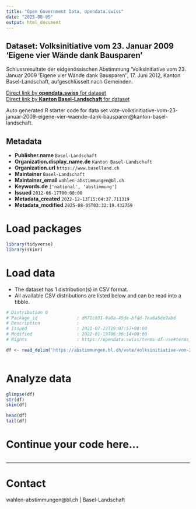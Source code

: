 ```yaml
---
title: "Open Government Data, opendata.swiss"
date: "2025-08-05"
output: html_document
---
```


## Dataset: Volksinitiative vom 23. Januar 2009 'Eigene vier Wände dank Bausparen'

Schlussresultate der eidgenössischen Abstimmung 'Volksinitiative vom 23. Januar 2009 'Eigene vier Wände dank Bausparen'', 17. Juni 2012, Kanton Basel-Landschaft, aufgeschlüsselt nach Gemeinden.

[Direct link by **opendata.swiss** for dataset](https://opendata.swiss/de/dataset/volksinitiative-vom-23-januar-2009-eigene-vier-wande-dank-bausparen)<br>
[Direct link by **Kanton Basel-Landschaft** for dataset](https://abstimmungen.bl.ch/vote/volksinitiative-vom-23-januar-2009-eigene-vier-waende-dank-bausparen/data)

Auto generated R starter code for data set vote-volksinitiative-vom-23-januar-2009-eigene-vier-waende-dank-bausparen@kanton-basel-landschaft.

## Metadata

- **Publisher.name** `Basel-Landschaft`
- **Organization.display_name.de** `Kanton Basel-Landschaft`
- **Organization.url** `https://www.baselland.ch`
- **Maintainer** `Basel-Landschaft`
- **Maintainer_email** `wahlen-abstimmungen@bl.ch`
- **Keywords.de** `['national', 'abstimmung']`
- **Issued** `2012-06-17T00:00:00`
- **Metadata_created** `2022-12-13T15:04:37.711319`
- **Metadata_modified** `2025-08-05T03:32:19.432759`


# Load packages

```r

library(tidyverse)
library(skimr)

```

# Load data

-   The dataset has 1 distribution(s) in CSV format.
-   All available CSV distributions are listed below and can be read into a tibble.

```r

# Distribution 0
# Package_id               : d671c031-0a0a-45de-bfdd-7ea8a5de9abd
# Description              : 
# Issued                   : 2021-07-23T19:07:57+00:00
# Modified                 : 2022-01-19T06:36:14+00:00
# Rights                   : https://opendata.swiss/terms-of-use#terms_by

df <- read_delim('https://abstimmungen.bl.ch/vote/volksinitiative-vom-23-januar-2009-eigene-vier-waende-dank-bausparen/data-csv')



```

# Analyze data

```r

glimpse(df)
str(df)
skim(df)

head(df)
tail(df)

```

# Continue your code here...

```r

```

------------------------------------------------------------------------

# Contact

wahlen-abstimmungen@bl.ch | Basel-Landschaft
